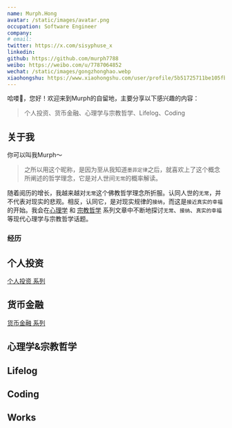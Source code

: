 ```yaml
---
name: Murph.Hong
avatar: /static/images/avatar.png
occupation: Software Engineer
company: 
# email: 
twitter: https://x.com/sisyphuse_x
linkedin: 
github: https://github.com/murph7788
weibo: https://weibo.com/u/7787064852
wechat: /static/images/gongzhonghao.webp
xiaohongshu: https://www.xiaohongshu.com/user/profile/5b51725711be105fba24122e?xhsshare=CopyLink&appuid=5b51725711be105fba24122e&apptime=1726386490
---
```


哈喽👋，您好！欢迎来到Murph的自留地，主要分享以下感兴趣的内容：
> 个人投资、货币金融、心理学与宗教哲学、Lifelog、Coding

## 关于我

你可以叫我Murph～ 
> 之所以用这个昵称，是因为至从我知道`墨菲定律`之后，就喜欢上了这个概念所阐述的哲学理念，它是对人世间`无常`的概率解读。

随着阅历的增长，我越来越对`无常`这个佛教哲学理念所折服。认同人世的`无常`，并不代表对现实的悲观。相反，认同它，是对现实规律的`接纳`，而这是`接近真实的幸福`的开始。我会在[心理学](https://murph7788.github.io/tags/%E5%BF%83%E7%90%86%E5%AD%A6) 和 [宗教哲学](https://murph7788.github.io/tags/%E5%AE%97%E6%95%99%E5%93%B2%E5%AD%A6) 系列文章中不断地探讨`无常`、`接纳`、`真实的幸福`等现代心理学与宗教哲学话题。

### 经历



## 个人投资

[个人投资 系列](https://murph7788.github.io/tags/%E4%B8%AA%E4%BA%BA%E6%8A%95%E8%B5%84)

## 货币金融

[货币金融 系列](https://murph7788.github.io/tags/%E8%B4%A7%E5%B8%81%E9%87%91%E8%9E%8D)

## 心理学&宗教哲学 

## Lifelog

## Coding 


## Works

##  